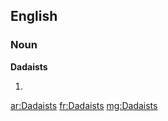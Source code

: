 ==English==

===Noun===
'''Dadaists'''

# {{plural of|Dadaist}}

[[ar:Dadaists]]
[[fr:Dadaists]]
[[mg:Dadaists]]